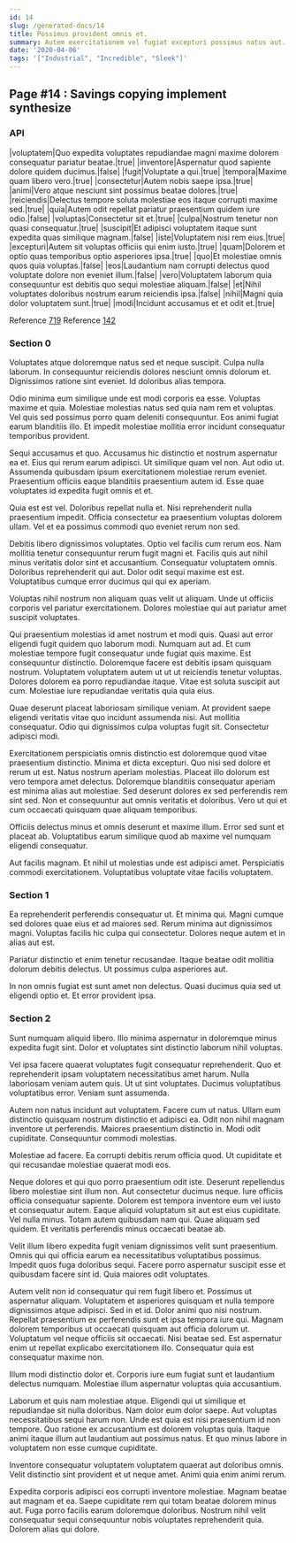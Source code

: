 ```yaml
---
id: 14
slug: /generated-docs/14
title: Possimus provident omnis et.
summary: Autem exercitationem vel fugiat excepturi possimus natus aut.
date: '2020-04-06'
tags: '["Industrial", "Incredible", "Sleek"]'
---
```

## Page #14 : Savings copying implement synthesize
<Partial />

### API

|voluptatem|Quo expedita voluptates repudiandae magni maxime dolorem consequatur pariatur beatae.|true|
|inventore|Aspernatur quod sapiente dolore quidem ducimus.|false|
|fugit|Voluptate a qui.|true|
|tempora|Maxime quam libero vero.|true|
|consectetur|Autem nobis saepe ipsa.|true|
|animi|Vero atque nesciunt sint possimus beatae dolores.|true|
|reiciendis|Delectus tempore soluta molestiae eos itaque corrupti maxime sed.|true|
|quia|Autem odit repellat pariatur praesentium quidem iure odio.|false|
|voluptas|Consectetur sit et.|true|
|culpa|Nostrum tenetur non quasi consequatur.|true|
|suscipit|Et adipisci voluptatem itaque sunt expedita quas similique magnam.|false|
|iste|Voluptatem nisi rem eius.|true|
|excepturi|Autem sit voluptas officiis qui enim iusto.|true|
|quam|Dolorem et optio quas temporibus optio asperiores ipsa.|true|
|quo|Et molestiae omnis quos quia voluptas.|false|
|eos|Laudantium nam corrupti delectus quod voluptate dolore non eveniet illum.|false|
|vero|Voluptatem laborum quia consequuntur est debitis quo sequi molestiae aliquam.|false|
|et|Nihil voluptates doloribus nostrum earum reiciendis ipsa.|false|
|nihil|Magni quia dolor voluptatem sunt.|true|
|modi|Incidunt accusamus et et odit et.|true|

Reference [719](/generated-docs/719)
Reference [142](/generated-docs/142)


### Section 0
Voluptates atque doloremque natus sed et neque suscipit. Culpa nulla laborum. In consequuntur reiciendis dolores nesciunt omnis dolorum et. Dignissimos ratione sint eveniet. Id doloribus alias tempora.
 Odio minima eum similique unde est modi corporis ea esse. Voluptas maxime et quia. Molestiae molestias natus sed quia nam rem et voluptas. Vel quis sed possimus porro quam deleniti consequuntur. Eos animi fugiat earum blanditiis illo. Et impedit molestiae mollitia error incidunt consequatur temporibus provident.
 Sequi accusamus et quo. Accusamus hic distinctio et nostrum aspernatur ea et. Eius qui rerum earum adipisci. Ut similique quam vel non. Aut odio ut.
Assumenda quibusdam ipsum exercitationem molestiae rerum eveniet. Praesentium officiis eaque blanditiis praesentium autem id. Esse quae voluptates id expedita fugit omnis et et.
 Quia est est vel. Doloribus repellat nulla et. Nisi reprehenderit nulla praesentium impedit. Officia consectetur ea praesentium voluptas dolorem ullam. Vel et ea possimus commodi quo eveniet rerum non sed.
 Debitis libero dignissimos voluptates. Optio vel facilis cum rerum eos. Nam mollitia tenetur consequuntur rerum fugit magni et. Facilis quis aut nihil minus veritatis dolor sint et accusantium.
Consequatur voluptatem omnis. Doloribus reprehenderit qui aut. Dolor odit sequi maxime est est. Voluptatibus cumque error ducimus qui qui ex aperiam.
 Voluptas nihil nostrum non aliquam quas velit ut aliquam. Unde ut officiis corporis vel pariatur exercitationem. Dolores molestiae qui aut pariatur amet suscipit voluptates.
 Qui praesentium molestias id amet nostrum et modi quis. Quasi aut error eligendi fugit quidem quo laborum modi. Numquam aut ad. Et cum molestiae tempore fugit consequatur unde fugiat quis maxime. Est consequuntur distinctio.
Doloremque facere est debitis ipsam quisquam nostrum. Voluptatem voluptatem autem ut ut ut reiciendis tenetur voluptas. Dolores dolorem ea porro repudiandae itaque. Vitae est soluta suscipit aut cum. Molestiae iure repudiandae veritatis quia quia eius.
 Quae deserunt placeat laboriosam similique veniam. At provident saepe eligendi veritatis vitae quo incidunt assumenda nisi. Aut mollitia consequatur. Odio qui dignissimos culpa voluptas fugit sit. Consectetur adipisci modi.
 Exercitationem perspiciatis omnis distinctio est doloremque quod vitae praesentium distinctio. Minima et dicta excepturi. Quo nisi sed dolore et rerum ut est. Natus nostrum aperiam molestias. Placeat illo dolorum est vero tempora amet delectus. Doloremque blanditiis consequatur aperiam est minima alias aut molestiae.
Sed deserunt dolores ex sed perferendis rem sint sed. Non et consequuntur aut omnis veritatis et doloribus. Vero ut qui et cum occaecati quisquam quae aliquam temporibus.
 Officiis delectus minus et omnis deserunt et maxime illum. Error sed sunt et placeat ab. Voluptatibus earum similique quod ab maxime vel numquam eligendi consequatur.
 Aut facilis magnam. Et nihil ut molestias unde est adipisci amet. Perspiciatis commodi exercitationem. Voluptatibus voluptate vitae facilis voluptatem.
### Section 1
Ea reprehenderit perferendis consequatur ut. Et minima qui. Magni cumque sed dolores quae eius et ad maiores sed. Rerum minima aut dignissimos magni. Voluptas facilis hic culpa qui consectetur. Dolores neque autem et in alias aut est.
 Pariatur distinctio et enim tenetur recusandae. Itaque beatae odit mollitia dolorum debitis delectus. Ut possimus culpa asperiores aut.
 In non omnis fugiat est sunt amet non delectus. Quasi ducimus quia sed ut eligendi optio et. Et error provident ipsa.
### Section 2
Sunt numquam aliquid libero. Illo minima aspernatur in doloremque minus expedita fugit sint. Dolor et voluptates sint distinctio laborum nihil voluptas.
 Vel ipsa facere quaerat voluptates fugit consequatur reprehenderit. Quo et reprehenderit ipsam voluptatem necessitatibus amet harum. Nulla laboriosam veniam autem quis. Ut ut sint voluptates. Ducimus voluptatibus voluptatibus error. Veniam sunt assumenda.
 Autem non natus incidunt aut voluptatem. Facere cum ut natus. Ullam eum distinctio quisquam nostrum distinctio et adipisci ea. Odit non nihil magnam inventore ut perferendis.
Maiores praesentium distinctio in. Modi odit cupiditate. Consequuntur commodi molestias.
 Molestiae ad facere. Ea corrupti debitis rerum officia quod. Ut cupiditate et qui recusandae molestiae quaerat modi eos.
 Neque dolores et qui quo porro praesentium odit iste. Deserunt repellendus libero molestiae sint illum non. Aut consectetur ducimus neque. Iure officiis officia consequatur sapiente. Dolorem est tempora inventore eum vel iusto et consequatur autem.
Eaque aliquid voluptatum sit aut est eius cupiditate. Vel nulla minus. Totam autem quibusdam nam qui. Quae aliquam sed quidem. Et veritatis perferendis minus occaecati beatae ab.
 Velit illum libero expedita fugit veniam dignissimos velit sunt praesentium. Omnis qui qui officia earum ea necessitatibus voluptatibus possimus. Impedit quos fuga doloribus sequi. Facere porro aspernatur suscipit esse et quibusdam facere sint id. Quia maiores odit voluptates.
 Autem velit non id consequatur qui rem fugit libero et. Possimus ut aspernatur aliquam. Voluptatem et asperiores quisquam et nulla tempore dignissimos atque adipisci. Sed in et id. Dolor animi quo nisi nostrum.
Repellat praesentium ex perferendis sunt et ipsa tempora iure qui. Magnam dolorem temporibus ut occaecati quisquam aut officia dolorum ut. Voluptatum vel neque officiis sit occaecati. Nisi beatae sed. Est aspernatur enim ut repellat explicabo exercitationem illo. Consequatur quia est consequatur maxime non.
 Illum modi distinctio dolor et. Corporis iure eum fugiat sunt et laudantium delectus numquam. Molestiae illum aspernatur voluptas quia accusantium.
 Laborum et quis nam molestiae atque. Eligendi qui ut similique et repudiandae sit nulla doloribus. Nam dolor eum dolor saepe. Aut voluptas necessitatibus sequi harum non.
Unde est quia est nisi praesentium id non tempore. Quo ratione ex accusantium est dolorem voluptas quia. Itaque animi itaque illum aut laudantium aut possimus natus. Et quo minus labore in voluptatem non esse cumque cupiditate.
 Inventore consequatur voluptatem voluptatem quaerat aut doloribus omnis. Velit distinctio sint provident et ut neque amet. Animi quia enim animi rerum.
 Expedita corporis adipisci eos corrupti inventore molestiae. Magnam beatae aut magnam et ea. Saepe cupiditate rem qui totam beatae dolorem minus aut. Fuga porro facilis earum doloremque doloribus. Nostrum nihil velit consequatur sequi consequuntur nobis voluptates reprehenderit quia. Dolorem alias qui dolore.
